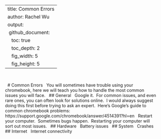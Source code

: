 
---
title: Common Errors
author: Rachel Wu
output:
 github_document:
   toc: true
   toc_depth: 2
   fig_width: 5
   fig_height: 5
---
 

 
# Common Errors
 
You will sometimes have trouble using your chromebook, here we will teach you how to handle the most common issues you will face.
 
## General
 
Google it.  For common issues, and even rare ones, you can often look for solutions online.  I would always suggest doing this first before trying to ask an expert.  Here’s Google’s guide to common chromebook problems: https://support.google.com/chromebook/answer/4514391?hl=en
 
Restart your computer.  Sometimes bugs happen.  Restarting your computer will sort out most issues.
 
## Hardware
 
Battery issues
 
## System
 
Crashes
 
## Internet
 
Internet connectivity

